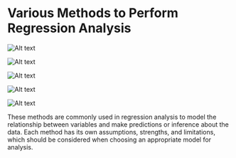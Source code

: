 # Various Methods to Perform Regression Analysis

![Alt text](../../images/54.webp)

![Alt text](../../images/55.webp)

![Alt text](../../images/56.webp)

![Alt text](../../images/57.webp)

![Alt text](../../images/58.webp)

These methods are commonly used in regression analysis to model the relationship between variables and make predictions or inference about the data. Each method has its own assumptions, strengths, and limitations, which should be considered when choosing an appropriate model for analysis.